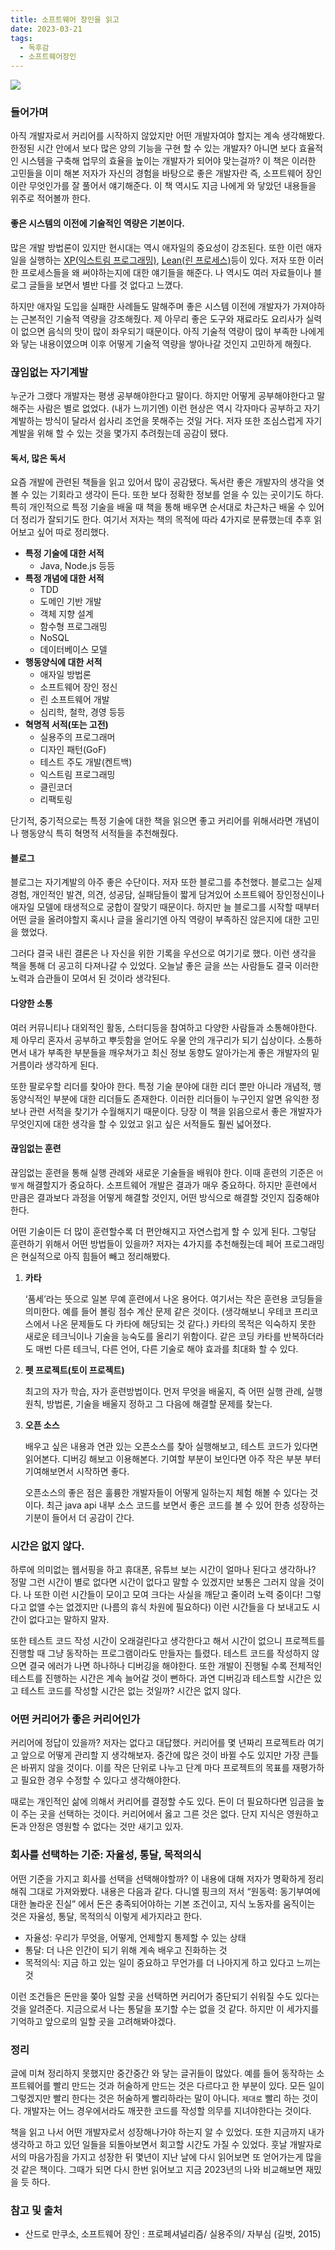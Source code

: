 ```yaml
---
title: 소프트웨어 장인을 읽고
date: 2023-03-21
tags: 
  - 독후감
  - 소프트웨어장인
---
```


![](swjang.png)

### 들어가며

아직 개발자로서 커리어를 시작하지 않았지만 어떤 개발자여야 할지는 계속 생각해봤다. 한정된 시간 안에서 보다 많은 양의 기능을 구현 할 수 있는 개발자? 아니면 보다 효율적인 시스템을 구축해 업무의 효율을 높이는 개발자가 되어야 맞는걸까? 이 책은 이러한 고민들을 이미 해본 저자가 자신의 경험을 바탕으로 좋은 개발자란 즉, 소프트웨어 장인이란 무엇인가를 잘 풀어서 얘기해준다. 이 책 역시도 지금 나에게 와 닿았던 내용들을 위주로 적어볼까 한다.

#### 좋은 시스템의 이전에 기술적인 역량은 기본이다.

많은 개발 방법론이 있지만 현시대는 역시 애자일의 중요성이 강조된다. 또한 이런 애자일을 실행하는 [XP(익스트림 프로그래밍)](https://en.wikipedia.org/wiki/Extreme_programming), [Lean(린 프로세스)](https://en.wikipedia.org/wiki/Lean_manufacturing)등이 있다. 저자 또한 이러한 프로세스들을 왜 써야하는지에 대한 얘기들을 해준다. 나 역시도 여러 자료들이나 블로그 글들을 보면서 별반 다를 것 없다고 느꼈다.

하지만 애자일 도입을 실패한 사례들도 말해주며 좋은 시스템 이전에 개발자가 가져야하는 근본적인 기술적 역량을 강조해줬다. 제 아무리 좋은 도구와 재료라도 요리사가 실력이 없으면 음식의 맛이 많이 좌우되기 때문이다. 아직 기술적 역량이 많이 부족한 나에게 와 닿는 내용이였으며 이후 어떻게 기술적 역량을 쌓아나갈 것인지 고민하게 해줬다.

### 끊임없는 자기계발

누군가 그랬다 개발자는 평생 공부해야한다고 말이다. 하지만 어떻게 공부해야한다고 말해주는 사람은 별로 없었다. (내가 느끼기엔) 이런 현상은 역시 각자마다 공부하고 자기계발하는 방식이 달라서 쉽사리 조언을 못해주는 것일 거다. 저자 또한 조심스럽게 자기계발을 위해 할 수 있는 것을 몇가지 추려줬는데 공감이 됐다.

#### 독서, 많은 독서

요즘 개발에 관련된 책들을 읽고 있어서 많이 공감됐다. 독서란 좋은 개발자의 생각을 엿볼 수 있는 기회라고 생각이 든다. 또한 보다 정확한 정보를 얻을 수 있는 곳이기도 하다. 특히 개인적으로 특정 기술을 배울 때 책을 통해 배우면 순서대로 차근차근 배울 수 있어 더 정리가 잘되기도 한다. 여기서 저자는 책의 목적에 따라 4가지로 분류했는데 추후 읽어보고 싶어 따로 정리했다.

- **특정 기술에 대한 서적**
    - Java, Node.js 등등  
- **특정 개념에 대한 서적**
    - TDD
    - 도메인 기반 개발
    - 객체 지향 설계
    - 함수형 프로그래밍
    - NoSQL
    - 데이터베이스 모델  
- **행동양식에 대한 서적**
    - 애자일 방법론
    - 소프트웨어 장인 정신
    - 린 소프트웨어 개발
    - 심리학, 철학, 경영 등등  
- **혁명적 서적(또는 고전)**
    - 실용주의 프로그래머
    - 디자인 패턴(GoF)
    - 테스트 주도 개발(켄트백)
    - 익스트림 프로그래밍
    - 클린코더
    - 리팩토링

단기적, 중기적으로는 특정 기술에 대한 책을 읽으면 좋고 커리어를 위해서라면 개념이나 행동양식 특히 혁명적 서적들을 추천해줬다. 

#### 블로그

블로그는 자기계발의 아주 좋은 수단이다. 저자 또한 블로그를 추천했다. 블로그는 실제 경험, 개인적인 발견, 의견, 성공담, 실패담들이 짧게 담겨있어 소프트웨어 장인정신이나 애자일 모델에 태생적으로 궁합이 잘맞기 때문이다. 하지만 늘 블로그를 시작할 때부터 어떤 글을 올려야할지 혹시나 글을 올리기엔 아직 역량이 부족하진 않은지에 대한 고민을 했었다. 

그러다 결국 내린 결론은 나 자신을 위한 기록을 우선으로 여기기로 했다. 이런 생각을 책을 통해 더 공고히 다져나갈 수 있었다. 오늘날 좋은 글을 쓰는 사람들도 결국 이러한 노력과 습관들이 모여서 된 것이라 생각된다. 

#### 다양한 소통

여러 커뮤니티나 대외적인 활동, 스터디등을 참여하고 다양한 사람들과 소통해야한다. 제 아무리 혼자서 공부하고 뿌듯함을 얻어도 우물 안의 개구리가 되기 십상이다. 소통하면서 내가 부족한 부분들을 깨우쳐가고 최신 정보 동향도 알아가는게 좋은 개발자의 밑거름이라 생각하게 된다.

또한 팔로우할 리더를 찾아야 한다. 특정 기술 분야에 대한 리더 뿐만 아니라 개념적, 행동양식적인 부분에 대한 리더들도 존재한다. 이러한 리더들이 누구인지 알면 유익한 정보나 관련 서적을 찾기가 수월해지기 때문이다. 당장 이 책을 읽음으로서 좋은 개발자가 무엇인지에 대한 생각을 할 수 있었고 읽고 싶은 서적들도 훨씬 넓어졌다.

#### 끊임없는 훈련

끊임없는 훈련을 통해 실행 관례와 새로운 기술들을 배워야 한다. 이때 훈련의 기준은 `어떻게` 해결할지가 중요하다. 소프트웨어 개발은 결과가 매우 중요하다. 하지만 훈련에서 만큼은 결과보다 과정을 어떻게 해결할 것인지, 어떤 방식으로 해결할 것인지 집중해야한다.

어떤 기술이든 더 많이 훈련할수록 더 편안해지고 자연스럽게 할 수 있게 된다. 그렇담 훈련하기 위해서 어떤 방법들이 있을까? 저자는 4가지를 추천해줬는데 페어 프로그래밍은 현실적으로 아직 힘들어 빼고 정리해봤다.

1. **카타**
    
    ‘품세’라는 뜻으로 일본 무예 훈련에서 나온 용어다. 여기서는 작은 훈련용 코딩들을 의미한다. 예를 들어 볼링 점수 계산 문제 같은 것이다. (생각해보니 우테코 프리코스에서 나온 문제들도 다 카타에 해당되는 것 같다.) 카타의 목적은 익숙하지 못한 새로운 테크닉이나 기술을 능숙도를 올리기 위함이다. 같은 코딩 카타를 반복하더라도 매번 다른 테크닉, 다른 언어, 다른 기술로 해야 효과를 최대화 할 수 있다. 
    
2. **펫 프로젝트(토이 프로젝트)**
    
    최고의 자가 학습, 자가 훈련방법이다. 먼저 무엇을 배울지, 즉 어떤 실행 관례, 실행 원칙, 방법론, 기술을 배울지 정하고 그 다음에 해결할 문제를 찾는다.
    
3. **오픈 소스**
    
    배우고 싶은 내용과 연관 있는 오픈소스를 찾아 실행해보고, 테스트 코드가 있다면 읽어본다. 디버깅 해보고 이용해본다. 기여할 부분이 보인다면 아주 작은 부분 부터 기여해보면서 시작하면 좋다.
    
    오픈소스의 좋은 점은 훌륭한 개발자들이 어떻게 일하는지 체험 해볼 수 있다는 것이다. 최근 java api 내부 소스 코드를 보면서 좋은 코드를 볼 수 있어 한층 성장하는 기분이 들어서 더 공감이 간다.
    

### 시간은 없지 않다.

하루에 의미없는 웹서핑을 하고 휴대폰, 유튜브 보는 시간이 얼마나 된다고 생각하나? 정말 그런 시간이 별로 없다면 시간이 없다고 말할 수 있겠지만 보통은 그러지 않을 것이다. 나 또한 이런 시간들이 모이고 모여 크다는 사실을 깨닫고 줄이려 노력 중이다! 그렇다고 없앨 수는 없겠지만 (나름의 휴식 차원에 필요하다) 이런 시간들을 다 보내고도 시간이 없다고는 말하지 말자.

또한 테스트 코드 작성 시간이 오래걸린다고 생각한다고 해서 시간이 없으니 프로젝트를 진행할 때 그냥 동작하는 프로그램이라도 만들자는 틀렸다. 테스트 코드를 작성하지 않으면 결국 에러가 나면 하나하나 디버깅을 해야한다. 또한 개발이 진행될 수록 전체적인 테스트를 진행하는 시간은 계속 늘어갈 것이 뻔하다. 과연 디버깅과 테스트할 시간은 있고 테스트 코드를 작성할 시간은 없는 것일까? 시간은 없지 않다.

### 어떤 커리어가 좋은 커리어인가

커리어에 정답이 있을까? 저자는 없다고 대답했다. 커리어를 몇 년짜리 프로젝트라 여기고 앞으로 어떻게 관리할 지 생각해보자. 중간에 많은 것이 바뀔 수도 있지만 가장 큰틀은 바뀌지 않을 것이다. 이를 작은 단위로 나누고 단계 마다 프로젝트의 목표를 재평가하고 필요한 경우 수정할 수 있다고 생각해야한다.

때로는 개인적인 삶에 의해서 커리어를 결정할 수도 있다. 돈이 더 필요하다면 임금을 높이 주는 곳을 선택하는 것이다. 커리어에서 옳고 그른 것은 없다. 단지 지식은 영원하고 돈과 안정은 영원할 수 없다는 것만 새기고 있자. 

### 회사를 선택하는 기준: 자율성, 통달, 목적의식

어떤 기준을 가지고 회사를 선택을 선택해야할까? 이 내용에 대해 저자가 명확하게 정리해줘 그대로 가져와봤다. 내용은 다음과 같다. 다니엘 핑크의 저서 “원동력: 동기부여에 대한 놀라운 진실” 에서 돈은 충족되어야하는 기본 조건이고, 지식 노동자를 움직이는 것은 자율성, 통달, 목적의식 이렇게 세가지라고 한다.

- 자율성: 우리가 무엇을, 어떻게, 언제할지 통제할 수 있는 상태
- 통달: 더 나은 인간이 되기 위해 계속 배우고 진화하는 것
- 목적의식: 지금 하고 있는 일이 중요하고 무언가를 더 나아지게 하고 있다고 느끼는 것

이런 조건들은 돈만을 쫒아 일할 곳을 선택하면 커리어가 중단되기 쉬워질 수도 있다는 것을 알려준다. 지금으로서 나는 통달을 포기할 수는 없을 것 같다. 하지만 이 세가지를 기억하고 앞으로의 일할 곳을 고려해봐야겠다.

### 정리

글에 미쳐 정리하지 못했지만 중간중간 와 닿는 글귀들이 많았다. 예를 들어 동작하는 소프트웨어를 빨리 만드는 것과 허술하게 만드는 것은 다르다고 한 부분이 있다. 모든 일이 그렇겠지만 빨리 한다는 것은 허술하게 빨리하라는 말이 아니다. `제대로` 빨리 하는 것이다. 개발자는 어느 경우에서라도 깨끗한 코드를 작성할 의무를 지녀야한다는 것이다. 

책을 읽고 나서 어떤 개발자로서 성장해나가야 하는지 알 수 있었다. 또한 지금까지 내가 생각하고 하고 있던 일들을 되돌아보면서 회고할 시간도 가질 수 있었다. 훗날 개발자로서의 마음가짐을 가지고 성장한 뒤 몇년이 지난 날에 다시 읽어보면 또 얻어가는게 많을 것 같은 책이다. 그때가 되면 다시 한번 읽어보고 지금 2023년의 나와 비교해보면 재밌을 듯 하다.

### 참고 및 출처

- 산드로 만쿠소, 소프트웨어 장인 : 프로페셔널리즘/ 실용주의/ 자부심 (길벗, 2015)